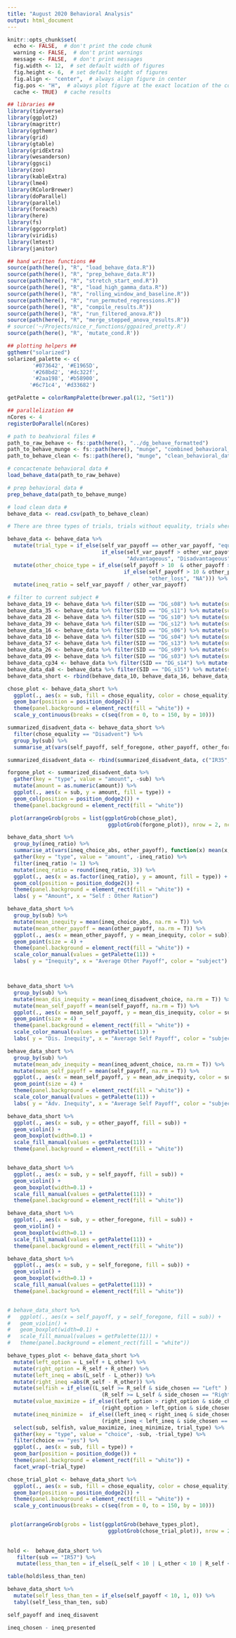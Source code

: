 ```yaml
---
title: "August 2020 Behavioral Analysis"
output: html_document
---
```



```r
knitr::opts_chunk$set(
  echo <- FALSE,  # don't print the code chunk
  warning <- FALSE,  # don't print warnings
  message <- FALSE,  # don't print messages
  fig.width <- 12,  # set default width of figures
  fig.height <- 6,  # set default height of figures
  fig.align <- "center",  # always align figure in center
  fig.pos <- "H",  # always plot figure at the exact location of the code chunk
  cache <- TRUE)  # cache results

## libraries ##
library(tidyverse)
library(ggplot2)
library(magrittr)
library(ggthemr)
library(grid)
library(gtable)
library(gridExtra)
library(wesanderson)
library(ggsci)
library(zoo)
library(kableExtra)
library(lme4)
library(RColorBrewer)
library(doParallel)
library(parallel)
library(foreach)
library(here)
library(fs)
library(ggcorrplot)
library(viridis)
library(lmtest)
library(janitor)

## hand written functions ##
source(path(here(), "R", "load_behave_data.R"))
source(path(here(), "R", "prep_behave_data.R"))
source(path(here(), "R", "stretch_start_end.R"))
source(path(here(), "R", "load_high_gamma_data.R"))
source(path(here(), "R", "rolling_window_and_baseline.R"))
source(path(here(), "R", "run_permuted_regressions.R"))
source(path(here(), "R", "compile_results.R"))
source(path(here(), "R", "run_filtered_anova.R"))
source(path(here(), "R", "merge_stepped_anova_results.R"))
# source('~/Projects/nice_r_functions/ggpaired_pretty.R')
source(path(here(), "R", 'mutate_cond.R'))

## plotting helpers ##
ggthemr("solarized")
solarized_palette <- c(
        '#073642', '#E1965D',
        '#268bd2', '#dc322f',
        '#2aa198', '#b58900',
       '#6c71c4', '#d33682')

getPalette = colorRampPalette(brewer.pal(12, "Set1"))

## parallelization ##
nCores <- 4
registerDoParallel(nCores)

```


```r

# path to beahvioral files #
path_to_raw_behave <- fs::path(here(), "../dg_behave_formatted")
path_to_behave_munge <- fs::path(here(), "munge", "combined_behavioral_data.csv")
path_to_behave_clean <- fs::path(here(), "munge", "clean_behavioral_data.csv")

# concactenate behavioral data #
load_behave_data(path_to_raw_behave)

# prep behavioral data #
prep_behave_data(path_to_behave_munge)

# load clean data #
behave_data <- read.csv(path_to_behave_clean)

```


```r

# There are three types of trials, trials without equality, trials where the advantage is in the dictator's favor and the reverse

behave_data <- behave_data %>%
  mutate(trial_type = if_else(self_var_payoff == other_var_payoff, "equality",
                              if_else(self_var_payoff > other_var_payoff,
                                      "Advantageous", "Disadvantageous")))  %>%
  mutate(other_choice_type = if_else(self_payoff > 10  & other_payoff > 10, "other_gain",
                                     if_else(self_payoff > 10 & other_payoff < 10,
                                             "other_loss", "NA"))) %>%
  mutate(ineq_ratio = self_var_payoff / other_var_payoff) 

# filter to current subject #
behave_data_19 <- behave_data %>% filter(SID == "DG_s08") %>% mutate(sub = "IR19")
behave_data_35 <- behave_data %>% filter(SID == "DG_s11") %>% mutate(sub = "IR35")
behave_data_28 <- behave_data %>% filter(SID == "DG_s10") %>% mutate(sub = "IR28")
behave_data_39 <- behave_data %>% filter(SID == "DG_s12") %>% mutate(sub = "IR39")
behave_data_16 <- behave_data %>% filter(SID == "DG_s06") %>% mutate(sub = "IR16")
behave_data_10 <- behave_data %>% filter(SID == "DG_s04") %>% mutate(sub = "IR10")
behave_data_57 <- behave_data %>% filter(SID == "DG_s13") %>% mutate(sub = "IR57")
behave_data_26 <- behave_data %>% filter(SID == "DG_s09") %>% mutate(sub = "IR26")
behave_data_09 <- behave_data %>% filter(SID == "DG_s03") %>% mutate(sub = "IR09")
behave_data_cp34 <- behave_data %>% filter(SID == "DG_s14") %>% mutate(sub = "CP34")
behave_data_da8 <- behave_data %>% filter(SID == "DG_s15") %>% mutate(sub = "DA8")
behave_data_short <- rbind(behave_data_10, behave_data_16, behave_data_19, behave_data_28, behave_data_35, behave_data_39, behave_data_57, behave_data_09, behave_data_26, behave_data_cp34, behave_data_da8)
```

```r


chose_plot <- behave_data_short %>%
  ggplot(., aes(x = sub, fill = chose_equality, color = chose_equality)) +
  geom_bar(position = position_dodge2()) +
  theme(panel.background = element_rect(fill = "white")) +
  scale_y_continuous(breaks = c(seq(from = 0, to = 150, by = 10)))

summarized_disadvent_data <- behave_data_short %>%
  filter(chose_equality == "Disadvent") %>%
  group_by(sub) %>%
  summarise_at(vars(self_payoff, self_foregone, other_payoff, other_foregone), function(x) sum(x))

summarized_disadvent_data <- rbind(summarized_disadvent_data, c("IR35", rep(0, 4)))

forgone_plot <- summarized_disadvent_data %>%
  gather(key = "type", value = "amount", -sub) %>%
  mutate(amount = as.numeric(amount)) %>%
  ggplot(., aes(x = sub, y = amount, fill = type)) +
  geom_col(position = position_dodge2()) +
  theme(panel.background = element_rect(fill = "white"))

 plot(arrangeGrob(grobs = list(ggplotGrob(chose_plot),
                                ggplotGrob(forgone_plot)), nrow = 2, ncol = 1))

```


```r

behave_data_short %>%
  group_by(ineq_ratio) %>%
  summarise_at(vars(ineq_choice_abs, other_payoff), function(x) mean(x, na.rm = T)) %>%
  gather(key = "type", value = "amount", -ineq_ratio) %>%
  filter(ineq_ratio != 1) %>%
  mutate(ineq_ratio = round(ineq_ratio, 3)) %>%
  ggplot(., aes(x = as.factor(ineq_ratio), y = amount, fill = type)) +
  geom_col(position = position_dodge2()) +
  theme(panel.background = element_rect(fill = "white")) +
  labs( y = "Amount", x = "Self : Other Ration")

behave_data_short %>%
  group_by(sub) %>%
  mutate(mean_inequity = mean(ineq_choice_abs, na.rm = T)) %>%
  mutate(mean_other_payoff = mean(other_payoff, na.rm = T)) %>%
  ggplot(., aes(x = mean_other_payoff, y = mean_inequity, color = sub)) +
  geom_point(size = 4) +
  theme(panel.background = element_rect(fill = "white")) +
  scale_color_manual(values = getPalette(11)) +
  labs( y = "Inequity", x = "Average Other Payoff", color = "subject")



behave_data_short %>%
  group_by(sub) %>%
  mutate(mean_dis_inequity = mean(ineq_disadvent_choice, na.rm = T)) %>%
  mutate(mean_self_payoff = mean(self_payoff, na.rm = T)) %>%
  ggplot(., aes(x = mean_self_payoff, y = mean_dis_inequity, color = sub)) +
  geom_point(size = 4) +
  theme(panel.background = element_rect(fill = "white")) +
  scale_color_manual(values = getPalette(11)) +
  labs( y = "Dis. Inequity", x = "Average Self Payoff", color = "subject")

behave_data_short %>%
  group_by(sub) %>%
  mutate(mean_adv_inequity = mean(ineq_advent_choice, na.rm = T)) %>%
  mutate(mean_self_payoff = mean(self_payoff, na.rm = T)) %>%
  ggplot(., aes(x = mean_self_payoff, y = mean_adv_inequity, color = sub)) +
  geom_point(size = 4) +
  theme(panel.background = element_rect(fill = "white")) +
  scale_color_manual(values = getPalette(11)) +
  labs( y = "Adv. Inequity", x = "Average Self Payoff", color = "subject")
```


```r
behave_data_short %>%
  ggplot(., aes(x = sub, y = other_payoff, fill = sub)) +
  geom_violin() +
  geom_boxplot(width=0.1) +
  scale_fill_manual(values = getPalette(11)) +
  theme(panel.background = element_rect(fill = "white"))


behave_data_short %>%
  ggplot(., aes(x = sub, y = self_payoff, fill = sub)) +
  geom_violin() +
  geom_boxplot(width=0.1) +
  scale_fill_manual(values = getPalette(11)) +
  theme(panel.background = element_rect(fill = "white"))

behave_data_short %>%
  ggplot(., aes(x = sub, y = other_foregone, fill = sub)) +
  geom_violin() +
  geom_boxplot(width=0.1) +
  scale_fill_manual(values = getPalette(11)) +
  theme(panel.background = element_rect(fill = "white"))

behave_data_short %>%
  ggplot(., aes(x = sub, y = self_foregone, fill = sub)) +
  geom_violin() +
  geom_boxplot(width=0.1) +
  scale_fill_manual(values = getPalette(11)) +
  theme(panel.background = element_rect(fill = "white"))


# behave_data_short %>%
#   ggplot(., aes(x = self_payoff, y = self_foregone, fill = sub)) +
#   geom_violin() +
#   geom_boxplot(width=0.1) +
#   scale_fill_manual(values = getPalette(11)) +
#   theme(panel.background = element_rect(fill = "white"))

```


```r

behave_types_plot <- behave_data_short %>%
  mutate(left_option = L_self + L_other) %>%
  mutate(right_option = R_self + R_other) %>%
  mutate(left_ineq = abs(L_self - L_other)) %>%
  mutate(right_ineq =abs(R_self - R_other)) %>%
  mutate(selfish = if_else((L_self >= R_self & side_chosen == "Left" ) |
                              (R_self >= L_self & side_chosen == "Right"), "yes", "no" )) %>%
  mutate(value_maximize = if_else((left_option > right_option & side_chosen == "Left" ) |
                              (right_option > left_option & side_chosen == "Right"), "yes", "no" )) %>%
  mutate(ineq_minimize =  if_else((left_ineq < right_ineq & side_chosen == "Left" ) |
                              (right_ineq < left_ineq & side_chosen == "Right"), "yes", "no" )) %>%
  select(sub, selfish, value_maximize, ineq_minimize, trial_type) %>%
  gather(key = "type", value = "choice", -sub, -trial_type) %>%
  filter(choice == "yes") %>%
  ggplot(., aes(x = sub, fill = type)) +
  geom_bar(position = position_dodge()) +
  theme(panel.background = element_rect(fill = "white")) +
  facet_wrap(~trial_type)

chose_trial_plot <- behave_data_short %>%
  ggplot(., aes(x = sub, fill = chose_equality, color = chose_equality)) +
  geom_bar(position = position_dodge2()) +
  theme(panel.background = element_rect(fill = "white")) +
  scale_y_continuous(breaks = c(seq(from = 0, to = 150, by = 10)))


 plot(arrangeGrob(grobs = list(ggplotGrob(behave_types_plot),
                                ggplotGrob(chose_trial_plot)), nrow = 2, ncol = 1))
 
 
hold <-  behave_data_short %>%
   filter(sub == "IR57") %>%
   mutate(less_than_ten = if_else(L_self < 10 | L_other < 10 | R_self < 10 | R_other < 10, 1, 0)) 

table(hold$less_than_ten)

behave_data_short %>%
  mutate(self_less_than_ten = if_else(self_payoff < 10, 1, 0)) %>%
  tabyl(self_less_than_ten, sub)

self_payoff and ineq_disavent

ineq_chosen - ineq_presented


```